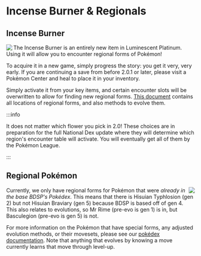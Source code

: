 
# Incense Burner & Regionals

## Incense Burner

<img src="https://raw.githubusercontent.com/TeamLumi/luminescent-team/main/static/img/incense.png" align="left" /> The Incense Burner is an entirely new item in Luminescent Platinum. Using it will allow you to encounter regional forms of Pokémon!

To acquire it in a new game, simply progress the story: you get it very, very early. If you are continuing a save from before 2.0.1 or later, please visit a Pokémon Center and heal to place it in your inventory.

Simply activate it from your key items, and certain encounter slots will be overwritten to allow for finding new regional forms. [This document](https://docs.google.com/spreadsheets/d/1hhvXvWWuAhTGwA0cKJdOx85r1jwNT9cxzOdlXoZq1OY/edit#gid=1793465380) contains all locations of regional forms, and also methods to evolve them.

:::info

It does not matter which flower you pick in 2.0! These choices are in preparation for the full National Dex update where they will determine which region's encounter table will activate. You will eventually get all of them by the Pokémon League.

:::

## Regional Pokémon

<img src="https://raw.githubusercontent.com/TeamLumi/luminescent-team/main/static/img/pm0019_01_00_00_L.webp" align="right" /> Currently, we only have regional forms for Pokémon that were <em>already in the base BDSP's Pokédex</em>. This means that there is Hisuian Typhlosion (gen 2) but not Hisuian Braviary (gen 5) because BDSP is based off of gen 4. This also relates to evolutions, so Mr Rime (pre-evo is gen 1) is in, but Basculegion (pre-evo is gen 5) is not.

For more information on the Pokémon that have special forms, any adjusted evolution methods, or their movesets, please see our [pokédex documentation](https://docs.google.com/document/d/1Vn9p53I8O6Br37bvZwLoChlLaVLkUhy447cSlIMTfyA). Note that anything that evolves by knowing a move currently learns that move through level-up.
